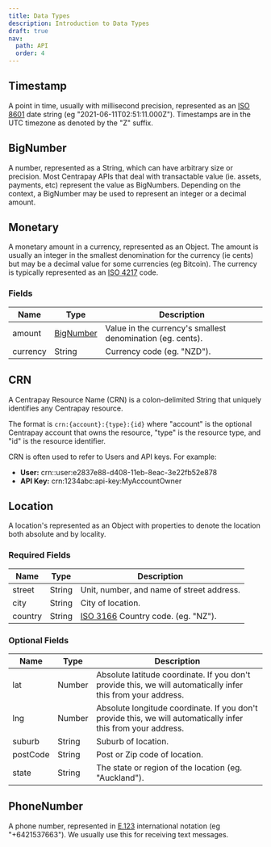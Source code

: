 ```yaml
---
title: Data Types
description: Introduction to Data Types
draft: true
nav:
  path: API
  order: 4
---
```


## Timestamp

A point in time, usually with millisecond precision, represented as an
[ISO 8601](https://en.wikipedia.org/wiki/ISO_8601) date string (eg "2021-06-11T02:51:11.000Z"). Timestamps
are in the UTC timezone as denoted by the "Z" suffix.

## BigNumber

A number, represented as a String, which can have arbitrary size or precision.
Most Centrapay APIs that deal with transactable value (ie. assets, payments,
etc) represent the value as BigNumbers. Depending on the context, a BigNumber
may be used to represent an integer or a decimal amount.

## Monetary

A monetary amount in a currency, represented as an Object. The amount is
usually an integer in the smallest denomination for the currency (ie cents) but
may be a decimal value for some currencies (eg Bitcoin). The currency is
typically represented as an [ISO 4217](https://en.wikipedia.org/wiki/ISO_4217) code.

### Fields

|   Name   |          Type           |                        Description                         |
| -------- | ----------------------- | ---------------------------------------------------------- |
| amount   | [BigNumber](#bignumber) | Value in the currency's smallest denomination (eg. cents). |
| currency | String                  | Currency code (eg. "NZD").                                 |

## CRN

A Centrapay Resource Name (CRN) is a colon-delimited String that uniquely
identifies any Centrapay resource.

The format is `crn:{account}:{type}:{id}` where "account" is the optional
Centrapay account that owns the resource, "type" is the resource type, and "id"
is the resource identifier.

CRN is often used to refer to Users and API keys. For example:
* **User:** crn::user:e2837e88-d408-11eb-8eac-3e22fb52e878
* **API Key:** crn:1234abc:api-key:MyAccountOwner

## Location

A location's represented as an Object with properties to denote the location both absolute and
by locality.

### Required Fields

|  Name   |  Type  |                                      Description                                       |
| ------- | ------ | -------------------------------------------------------------------------------------- |
| street  | String | Unit, number, and name of street address.                                              |
| city    | String | City of location.                                                                      |
| country | String | [ISO 3166](https://en.wikipedia.org/wiki/ISO_3166-1_alpha-2) Country code. (eg. "NZ"). |

### Optional Fields
|   Name   |  Type  |                                                  Description                                                  |
| -------- | ------ | ------------------------------------------------------------------------------------------------------------- |
| lat      | Number | Absolute latitude coordinate. If you don't provide this, we will automatically infer this from your address.  |
| lng      | Number | Absolute longitude coordinate. If you don't provide this, we will automatically infer this from your address. |
| suburb   | String | Suburb of location.                                                                                           |
| postCode | String | Post or Zip code of location.                                                                                 |
| state    | String | The state or region of the location (eg. "Auckland").                                                         |

## PhoneNumber

A phone number, represented in [E.123](https://en.wikipedia.org/wiki/E.123) international notation (eg "+6421537663"). We usually use this for receiving text messages.
